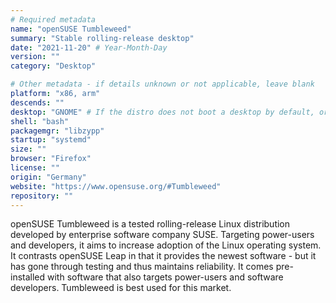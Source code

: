 ```yaml
---
# Required metadata
name: "openSUSE Tumbleweed"
summary: "Stable rolling-release desktop"
date: "2021-11-20" # Year-Month-Day
version: ""
category: "Desktop"

# Other metadata - if details unknown or not applicable, leave blank
platform: "x86, arm"
descends: ""
desktop: "GNOME" # If the distro does not boot a desktop by default, or doesn't ship one, leave 'desktop' blank
shell: "bash"
packagemgr: "libzypp"
startup: "systemd"
size: ""
browser: "Firefox"
license: ""
origin: "Germany"
website: "https://www.opensuse.org/#Tumbleweed"
repository: ""
---
```


openSUSE Tumbleweed is a tested rolling-release Linux distribution developed by enterprise software company SUSE. Targeting power-users and developers, it aims to increase adoption of the Linux operating system. It contrasts openSUSE Leap in that it provides the newest software - but it has gone through testing and thus maintains reliability. It comes pre-installed with software that also targets power-users and software developers. Tumbleweed is best used for this market.
